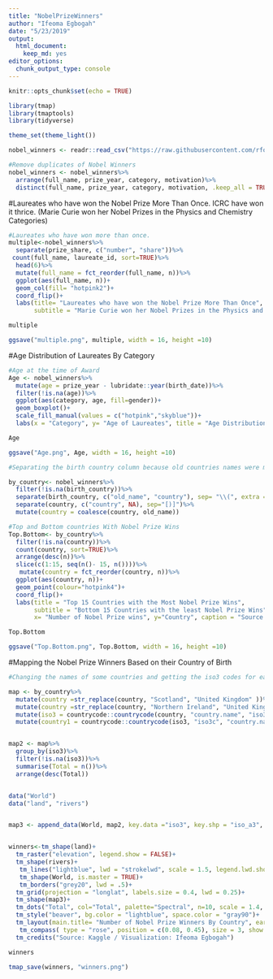 ```yaml
---
title: "NobelPrizeWinners"
author: "Ifeoma Egbogah"
date: "5/23/2019"
output: 
  html_document: 
    keep_md: yes
editor_options: 
  chunk_output_type: console
---
```


```r
knitr::opts_chunk$set(echo = TRUE)
```

```r
library(tmap)
library(tmaptools)
library(tidyverse)

theme_set(theme_light())

nobel_winners <- readr::read_csv("https://raw.githubusercontent.com/rfordatascience/tidytuesday/master/data/2019/2019-05-14/nobel_winners.csv")

#Remove duplicates of Nobel Winners
nobel_winners <- nobel_winners%>%
  arrange(full_name, prize_year, category, motivation)%>%
  distinct(full_name, prize_year, category, motivation, .keep_all = TRUE)

```

#Laureates who have won the Nobel Prize More Than Once. ICRC have won it thrice.
(Marie Curie won her Nobel Prizes in the Physics and Chemistry Categories)
```r

#Laureates who have won more than once.
multiple<-nobel_winners%>%
  separate(prize_share, c("number", "share"))%>%
 count(full_name, laureate_id, sort=TRUE)%>%
  head(6)%>%
  mutate(full_name = fct_reorder(full_name, n))%>%
  ggplot(aes(full_name, n))+
  geom_col(fill= "hotpink2")+
  coord_flip()+
  labs(title= "Laureates who have won the Nobel Prize More Than Once",
       subtitle = "Marie Curie won her Nobel Prizes in the Physics and Chemistry Categories", x="Name of Laureates", y="Number of Nobel Prizes", caption = "Source: Kaggle / Visualization: Ifeoma Egbogah")

multiple

ggsave("multiple.png", multiple, width = 16, height =10)
```

#Age Distribution of Laureates By Category
```r

#Age at the time of Award
Age <- nobel_winners%>%
  mutate(age = prize_year - lubridate::year(birth_date))%>%
  filter(!is.na(age))%>%
  ggplot(aes(category, age, fill=gender))+
  geom_boxplot()+
  scale_fill_manual(values = c("hotpink","skyblue"))+
  labs(x = "Category", y= "Age of Laureates", title = "Age Distribution of Noble Prize Winners By Category and Gender", subtitle = "Malala Yousafzai (at 17yrs) is the youngest laureate (Peace) and Leonid Hurwicz (at 90yrs) is the oldest laureate (Economics)", caption = "Source: Kaggle / Visualization: Ifeoma Egbogah", fill="Gender")

Age

ggsave("Age.png", Age, width = 16, height =10)

```


```r
#Separating the birth country column because old countries names were merged with new countries names

by_country<- nobel_winners%>%
  filter(!is.na(birth_country))%>%
  separate(birth_country, c("old_name", "country"), sep= "\\(", extra = "merge", fill = "right")%>%
  separate(country, c("country", NA), sep="[)]")%>%
  mutate(country = coalesce(country, old_name))

#Top and Bottom countries With Nobel Prize Wins
Top.Bottom<- by_country%>%
  filter(!is.na(country))%>%
  count(country, sort=TRUE)%>%
  arrange(desc(n))%>%
  slice(c(1:15, seq(n()- 15, n())))%>%
   mutate(country = fct_reorder(country, n))%>%
  ggplot(aes(country, n))+
  geom_point(colour="hotpink4")+
  coord_flip()+
  labs(title = "Top 15 Countries with the Most Nobel Prize Wins",
       subtitle = "Bottom 15 Countries with the least Nobel Prize Wins",
       x= "Number of Nobel Prize wins", y="Country", caption = "Source: Kaggle / Visualization: Ifeoma Egbogah")

Top.Bottom

ggsave("Top.Bottom.png", Top.Bottom, width = 16, height =10)
```


#Mapping the Nobel Prize Winners Based on their Country of Birth
```r
#Changing the names of some countries and getting the iso3 codes for each country to enable merging with the map data (World)

map <- by_country%>%
  mutate(country =str_replace(country, "Scotland", "United Kingdom" ))%>%
  mutate(country =str_replace(country, "Northern Ireland", "United Kingdom"))%>%
  mutate(iso3 = countrycode::countrycode(country, "country.name", "iso3c"))%>%
  mutate(country1 = countrycode::countrycode(iso3, "iso3c", "country.name"))


map2 <- map%>%
  group_by(iso3)%>%
  filter(!is.na(iso3))%>%
  summarise(Total = n())%>%
  arrange(desc(Total))


data("World")
data("land", "rivers")


map3 <- append_data(World, map2, key.data ="iso3", key.shp = "iso_a3", ignore.na = TRUE, ignore.duplicates = TRUE)


winners<-tm_shape(land)+
  tm_raster("elevation", legend.show = FALSE)+
  tm_shape(rivers)+
   tm_lines("lightblue", lwd = "strokelwd", scale = 1.5, legend.lwd.show = FALSE)+
   tm_shape(World, is.master = TRUE)+
   tm_borders("grey20", lwd = .5)+
  tm_grid(projection = "longlat", labels.size = 0.4, lwd = 0.25)+
  tm_shape(map3)+
  tm_dots("Total", col="Total", palette="Spectral", n=10, scale = 1.4, legend.show = FALSE)+
  tm_style("beaver", bg.color = "lightblue", space.color = "gray90")+
  tm_layout(main.title= "Number of Nobel Prize Winners By Country", earth.boundary = TRUE, inner.margins = c(0.04, 0.04, 0.03, 0.02), title.size = 1.1, main.title.position = c("center") ,  frame = FALSE, legend.position = c("left", "bottom"))+
   tm_compass( type = "rose", position = c(0.08, 0.45), size = 3, show.labels =1)+
  tm_credits("Source: Kaggle / Visualization: Ifeoma Egbogah")

winners

tmap_save(winners, "winners.png")

```

